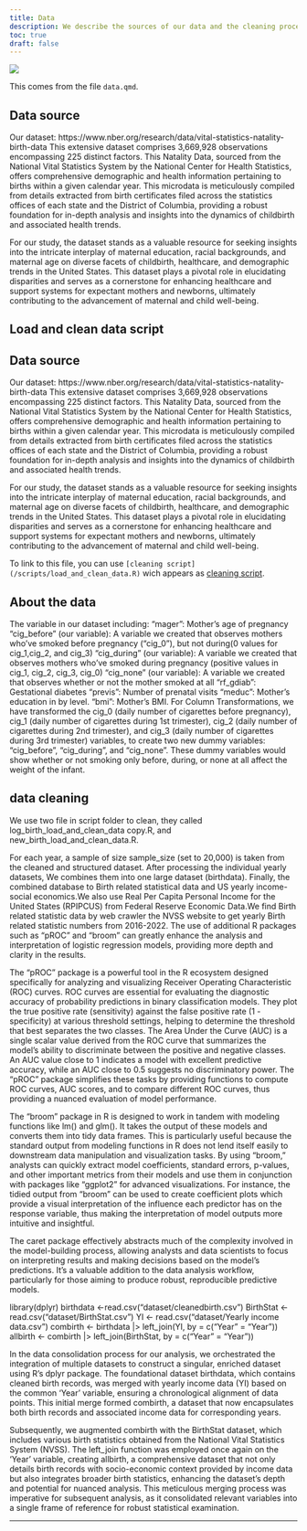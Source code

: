 ```yaml
---
title: Data
description: We describe the sources of our data and the cleaning process.
toc: true
draft: false
---
```


![](images/data-photo.webp)


This comes from the file `data.qmd`.


## Data source

Our dataset: https://www.nber.org/research/data/vital-statistics-natality-birth-data 
This extensive dataset comprises 3,669,928 observations encompassing 225 distinct factors. This Natality Data, sourced from the National Vital Statistics System by the National Center for Health Statistics, offers comprehensive demographic and health information pertaining to births within a given calendar year. This microdata is meticulously compiled from details extracted from birth certificates filed across the statistics offices of each state and the District of Columbia, providing a robust foundation for in-depth analysis and insights into the dynamics of childbirth and associated health trends.

For our study, the dataset stands as a valuable resource for seeking insights into the intricate interplay of maternal education, racial backgrounds, and maternal age on diverse facets of childbirth, healthcare, and demographic trends in the United States. This dataset plays a pivotal role in elucidating disparities and serves as a cornerstone for enhancing healthcare and support systems for expectant mothers and newborns, ultimately contributing to the advancement of maternal and child well-being.



## Load and clean data script

## Data source

Our dataset: https://www.nber.org/research/data/vital-statistics-natality-birth-data 
This extensive dataset comprises 3,669,928 observations encompassing 225 distinct factors. This Natality Data, sourced from the National Vital Statistics System by the National Center for Health Statistics, offers comprehensive demographic and health information pertaining to births within a given calendar year. This microdata is meticulously compiled from details extracted from birth certificates filed across the statistics offices of each state and the District of Columbia, providing a robust foundation for in-depth analysis and insights into the dynamics of childbirth and associated health trends.

For our study, the dataset stands as a valuable resource for seeking insights into the intricate interplay of maternal education, racial backgrounds, and maternal age on diverse facets of childbirth, healthcare, and demographic trends in the United States. This dataset plays a pivotal role in elucidating disparities and serves as a cornerstone for enhancing healthcare and support systems for expectant mothers and newborns, ultimately contributing to the advancement of maternal and child well-being.

To link to this file, you can use `[cleaning script](/scripts/load_and_clean_data.R)` wich appears as [cleaning script](/scripts/load_and_clean_data.R). 

## About the data 
The variable in our dataset including: 
“mager”: Mother’s age of pregnancy “cig_before” (our variable): A variable we created that observes mothers who’ve smoked before pregnancy  (“cig_0”), but not during(0 values for cig_1,cig_2, and cig_3) “cig_during” (our variable): A variable we created that observes mothers who’ve smoked during pregnancy (positive values in cig_1, cig_2, cig_3, cig_0) “cig_none” (our variable): A variable we created that observes whether or not the mother smoked at all “rf_gdiab”: Gestational diabetes “previs”: Number of prenatal visits  “meduc”: Mother’s education in by level.  “bmi”: Mother’s BMI. For Column Transformations, we have transformed the cig_0 (daily number of cigarettes before pregnancy), cig_1 (daily number of cigarettes during 1st trimester), cig_2 (daily number of cigarettes during 2nd trimester), and cig_3 (daily number of cigarettes during 3rd trimester) variables, to create two new dummy variables: “cig_before”, “cig_during”, and “cig_none”. These dummy variables would show whether or not smoking only before, during, or none at all affect the weight of the infant.

## data cleaning
We use two file in script folder to clean, they called log_birth_load_and_clean_data copy.R, and new_birth_load_and_clean_data.R.

For each year, a sample of size sample_size (set to 20,000) is taken from the cleaned and structured dataset. After processing the individual yearly datasets, We combines them into one large dataset (birthdata). Finally, the combined database to Birth related statistical data and US yearly income-social economics.We also use Real Per Capita Personal Income for the United States (RPIPCUS) from Federal Reserve Economic Data.We find Birth related statistic data by web crawler the NVSS website to get yearly  Birth related statistic numbers from 2016-2022. The use of additional R packages such as "pROC" and "broom" can greatly enhance the analysis and interpretation of logistic regression models, providing more depth and clarity in the results.

The "pROC" package is a powerful tool in the R ecosystem designed specifically for analyzing and visualizing Receiver Operating Characteristic (ROC) curves. ROC curves are essential for evaluating the diagnostic accuracy of probability predictions in binary classification models. They plot the true positive rate (sensitivity) against the false positive rate (1 - specificity) at various threshold settings, helping to determine the threshold that best separates the two classes. The Area Under the Curve (AUC) is a single scalar value derived from the ROC curve that summarizes the model's ability to discriminate between the positive and negative classes. An AUC value close to 1 indicates a model with excellent predictive accuracy, while an AUC close to 0.5 suggests no discriminatory power. The "pROC" package simplifies these tasks by providing functions to compute ROC curves, AUC scores, and to compare different ROC curves, thus providing a nuanced evaluation of model performance.

The "broom" package in R is designed to work in tandem with modeling functions like lm() and glm(). It takes the output of these models and converts them into tidy data frames. This is particularly useful because the standard output from modeling functions in R does not lend itself easily to downstream data manipulation and visualization tasks. By using "broom," analysts can quickly extract model coefficients, standard errors, p-values, and other important metrics from their models and use them in conjunction with packages like "ggplot2" for advanced visualizations. For instance, the tidied output from "broom" can be used to create coefficient plots which provide a visual interpretation of the influence each predictor has on the response variable, thus making the interpretation of model outputs more intuitive and insightful.

The caret package effectively abstracts much of the complexity involved in the model-building process, allowing analysts and data scientists to focus on interpreting results and making decisions based on the model's predictions. It's a valuable addition to the data analysis workflow, particularly for those aiming to produce robust, reproducible predictive models.

library(dplyr)
birthdata <-read.csv("dataset/cleanedbirth.csv")
BirthStat <- read.csv("dataset/BirthStat.csv")
YI <- read.csv("dataset/Yearly income data.csv")
combirth <- birthdata |>
  left_join(YI, by = c("Year" = "Year"))
allbirth <- combirth |>
  left_join(BirthStat, by = c("Year" = "Year"))

In the data consolidation process for our analysis, we orchestrated the integration of multiple datasets to construct a singular, enriched dataset using R's dplyr package. The foundational dataset birthdata, which contains cleaned birth records, was merged with yearly income data (YI) based on the common 'Year' variable, ensuring a chronological alignment of data points. This initial merge formed combirth, a dataset that now encapsulates both birth records and associated income data for corresponding years.

Subsequently, we augmented combirth with the BirthStat dataset, which includes various birth statistics obtained from the National Vital Statistics System (NVSS). The left_join function was employed once again on the 'Year' variable, creating allbirth, a comprehensive dataset that not only details birth records with socio-economic context provided by income data but also integrates broader birth statistics, enhancing the dataset's depth and potential for nuanced analysis. This meticulous merging process was imperative for subsequent analysis, as it consolidated relevant variables into a single frame of reference for robust statistical examination.


----
